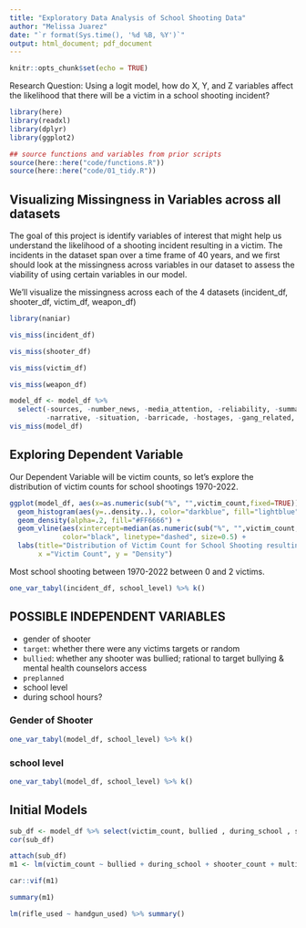 ```yaml
---
title: "Exploratory Data Analysis of School Shooting Data"
author: "Melissa Juarez"
date: "`r format(Sys.time(), '%d %B, %Y')`"
output: html_document; pdf_document
---
```


```r
knitr::opts_chunk$set(echo = TRUE)
```

Research Question: Using a logit model, how do X, Y, and Z variables affect the likelihood that there will be a victim in a school shooting incident?

```r
library(here)
library(readxl)
library(dplyr)
library(ggplot2)

## source functions and variables from prior scripts
source(here::here("code/functions.R"))
source(here::here("code/01_tidy.R"))
```


## Visualizing Missingness in Variables across all datasets

The goal of this project is identify variables of interest that might help us understand the likelihood of a shooting incident resulting in a victim. The incidents in the dataset span over a time frame of 40 years, and we first should look at the missingness across variables in our dataset to assess the viability of using certain variables in our model.

We'll visualize the missingness across each of the 4 datasets (incident_df, shooter_df, victim_df, weapon_df)

```r
library(naniar)

vis_miss(incident_df)
```


```r
vis_miss(shooter_df)
```

```r
vis_miss(victim_df)
```

```r
vis_miss(weapon_df)
```



```r
model_df <- model_df %>% 
  select(-sources, -number_news, -media_attention, -reliability, -summary, -active_shooter_fbi, 
         -narrative, -situation, -barricade, -hostages, -gang_related, -accomplice)
vis_miss(model_df)
```



## Exploring Dependent Variable
Our Dependent Variable will be victim counts, so let's explore the distribution of victim counts for school shootings 1970-2022.

```r
ggplot(model_df, aes(x=as.numeric(sub("%", "",victim_count,fixed=TRUE)))) + 
  geom_histogram(aes(y=..density..), color="darkblue", fill="lightblue", binwidth = 1) + 
  geom_density(alpha=.2, fill="#FF6666") +
  geom_vline(aes(xintercept=median(as.numeric(sub("%", "",victim_count,fixed=TRUE)))),
             color="black", linetype="dashed", size=0.5) +
  labs(title="Distribution of Victim Count for School Shooting resulting in more than 1 victim",
       x ="Victim Count", y = "Density")
```

Most school shooting between 1970-2022 between 0 and 2 victims.

```r
one_var_tabyl(incident_df, school_level) %>% k()
```



## POSSIBLE INDEPENDENT VARIABLES

-   gender of shooter
-   `target`: whether there were any victims targets or random
-   `bullied`: whether any shooter was bullied; rational to target bullying & mental health counselors access
-   `preplanned`
-   school level
-   during school hours?

### Gender of Shooter

```r
one_var_tabyl(model_df, school_level) %>% k()
```

### school level

```r
one_var_tabyl(model_df, school_level) %>% k()
```



## Initial Models

```r
sub_df <- model_df %>% select(victim_count, bullied , during_school , shooter_count , multiple_weapons , handgun_used , rifle_used , shotgun_used) %>% na.omit()
cor(sub_df)

attach(sub_df)
m1 <- lm(victim_count ~ bullied + during_school + shooter_count + multiple_weapons + handgun_used + rifle_used + shotgun_used)

car::vif(m1)

summary(m1)
```

```r
lm(rifle_used ~ handgun_used) %>% summary()
```

